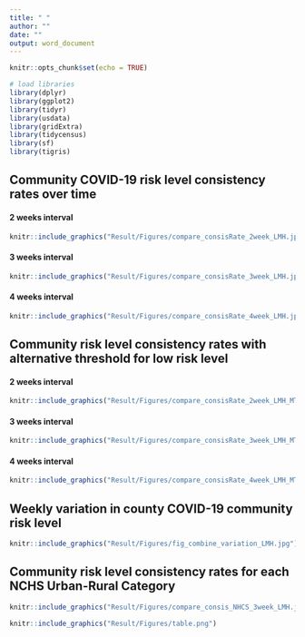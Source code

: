 ```yaml
---
title: " "
author: ""
date: ""
output: word_document
---
```


```r
knitr::opts_chunk$set(echo = TRUE)
```


```r
# load libraries
library(dplyr)
library(ggplot2)
library(tidyr)
library(usdata)
library(gridExtra)
library(tidycensus)
library(sf)
library(tigris)
```


## Community COVID-19 risk level consistency rates over time

#### 2 weeks interval
```r
knitr::include_graphics("Result/Figures/compare_consisRate_2week_LMH.jpg")
```


#### 3 weeks interval
```r
knitr::include_graphics("Result/Figures/compare_consisRate_3week_LMH.jpg")
```


#### 4 weeks interval
```r
knitr::include_graphics("Result/Figures/compare_consisRate_4week_LMH.jpg")

```


\newpage

## Community risk level consistency rates with alternative threshold for low risk level

#### 2 weeks interval
```r
knitr::include_graphics("Result/Figures/compare_consisRate_2week_LMH_MT.jpg")
```


#### 3 weeks interval
```r
knitr::include_graphics("Result/Figures/compare_consisRate_3week_LMH_MT.jpg")
```


#### 4 weeks interval
```r
knitr::include_graphics("Result/Figures/compare_consisRate_4week_LMH_MT.jpg")

```

\newpage

## Weekly variation in county COVID-19 community risk level

```r
knitr::include_graphics("Result/Figures/fig_combine_variation_LMH.jpg")
```


\newpage

## Community risk level consistency rates for each NCHS Urban-Rural Category
```r
knitr::include_graphics("Result/Figures/compare_consis_NHCS_3week_LMH.jpg")

```



\newpage

```r
knitr::include_graphics("Result/Figures/table.png")

```



